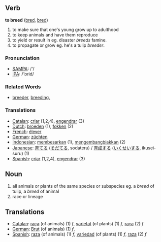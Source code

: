 == Verb ==

'''to breed''' ([[bred]], [[bred]])

# to make sure that one's young grow up to adulthood
# to keep animals and have them reproduce
# to yield or result in eg. disaster ''breeds'' famine.
# to propagate or grow eg. he's a tulip ''breeder''.


=== Pronunciation ===
*[[w:SAMPA|SAMPA]]: /'/
*[[w:IPA|IPA]]: /'brid/

=== Related Words ===
*[[breeder]], [[breeding]], 

=== Translations ===
*[[Catalan]]: [[criar]] (1,2,4), [[engendrar]] (3)
*[[Dutch]]: [[broeden]] (1), [[fokken]] (2)
*[[French]]: [[élever]]
*[[German]]: [[züchten]]
*[[Indonesian]]: [[besar|membesarkan]] (1), [[kembang-biak|mengembangbiakkan]] (2)
*[[Japanese]]: [[育てる]] ([[そだてる]], sodateru) / [[育成]]する ([[いくせい]]する, ikusei-suru) (1)
*[[Spanish]]: [[criar]] (1,2,4), [[engendrar]] (3)

== Noun ==
# all animals or plants of the same species or subspecies eg. a ''breed'' of tulip, a ''breed'' of animal
# race or lineage
== Translations ==
*[[Catalan]]: [[raça]] (of animals) (1) ''f'', [[varietat]] (of plants) (1) ''f'', [[raça]] (2) ''f''
*[[German]]: [[Brut]] (of animals) (1) ''f'', 
*[[Spanish]]: [[raza]] (of animals) (1) ''f'', [[variedad]] (of plants) (1) ''f'', [[raza]] (2) ''f''